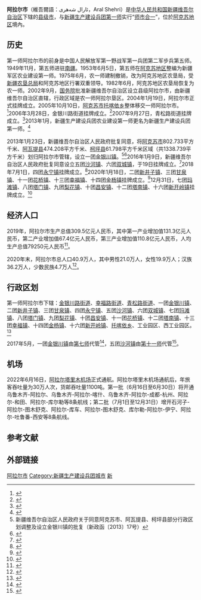 {{coord|40|32|44|N|81|16|39|E|display=title|scale:100000}}

{{Infobox China County
|county  = 阿拉尔市
|Photo =
|Photoname=
|state = 新疆维吾尔自治区
|seal =
|officerTitle=
|officer=
|officerTitle2=
|officer2=
|map =China Xinjiang Aral.svg
|map size = 200
|Pinyin   = 
|Belong = [[新疆维吾尔自治区|新疆维吾尔自治区]]<br>[[新疆生产建设兵团第一师|新疆生产建设兵团第一师]]
|Types= [[县级市|县级市]]
|admincode = 659002 
|founded =
|seat = [[金银川路街道|金银川路街道]]
|division= 
|town= 
|township= 
|subdistrict=
|area = 5266[[平方千米|平方千米]]
|area land =
|area water =
|census yr = 2014年
|pop =29.8万
|density =
|postcode =843300
|areacode=0997
| carlicense = 
| web = www.ale.gov.cn
| web_title = 阿拉尔市政府网
}}
'''阿拉尔市'''（維吾爾語：ئارال شەھرى，Aral Shehri）是[[中华人民共和国|中华人民共和国]][[新疆维吾尔自治区|新疆维吾尔自治区]]下辖的[[县级市|县级市]]，与[[新疆生产建设兵团第一师|新疆生产建设兵团第一师]]实行“[[师市合一|师市合一]]”，位於[[阿克苏地区|阿克苏地区]]境內。

== 历史 ==
第一师阿拉尔市的前身是中国人民解放军第一野战军第一兵团第二军步兵第五师。1949年11月，第五师进驻[[南疆|南疆]]。1953年6月5日，第五师在[[阿克苏地区|阿克苏地区]]整编为新疆军区农业建设第一师。1975年6月，农一师建制撤销，改为阿克苏地区农垦局，受[[新疆生产建设兵团|新疆农垦总局]]和阿克苏地区行署双重领导。1982年6月，阿克苏地区农垦局恢复为农一师。2002年9月，[[中华人民共和国国务院|国务院]]批准新疆维吾尔自治区设立县级阿拉尔市，由新疆维吾尔自治区直辖，行政区域是农一师阿拉尔垦区。2004年1月19日，阿拉尔市正式挂牌成立。2005年10月10日，[[阿克苏市|阿克苏市]][[托喀依乡|托喀依乡]]整体移交一师阿拉尔市。<ref>{{Cite web|title=乡镇概况|url=http://www.ale.gov.cn/bmzd/zstc/tkyx/tzgk14|accessdate=2021-08-30|date=2020-03-23|publisher=第一师阿拉尔市托喀依乡网}}</ref>2006年3月28日，金银川路街道挂牌成立。<ref>{{Cite web|title=机构职能|url=http://www.ale.gov.cn/publicity_jycljdb/jgzn/14492|accessdate=2021-08-30|date=2019-09-12|publisher=第一师阿拉尔市金银路街道办网}}</ref>2007年9月27日，青松路街道挂牌成立。<ref>{{Cite web|title=青松路街道办事处机构职能|url=http://www.ale.gov.cn/publicity_qsljdb/jgzn/23550|accessdate=2021-08-30|date=2019-09-12|publisher=第一师阿拉尔市青松路街道办网}}</ref>2013年1月，新疆生产建设兵团农业建设第一师更名为新疆生产建设兵团第一师。<ref>{{Cite web|title=师市概况|url=http://www.ale.gov.cn/ssgk/ssgk1|accessdate=2021-08-30|date=2021-02-23|publisher=第一师阿拉尔市人民政府网}}</ref>

2013年1月23日，新疆维吾尔自治区人民政府批复同意，将[[阿克苏市|阿克苏市]]802.733平方千米、[[阿瓦提县|阿瓦提县]]474.208平方千米、[[柯坪县|柯坪县]]61.798平方千米区域（共1338.739平方千米）划归阿拉尔市管辖，设立一团[[金银川镇|金银川镇]]。<ref>新疆维吾尔自治区人民政府关于同意阿克苏市、阿瓦提县、柯坪县部分行政区划调整及设立金银川镇的批复（新政函〔2013〕17号）</ref><ref>{{Cite web|title=守红色之根 建戍边新镇 创美好未来 师市金银川镇挂牌仪式隆重举行|url=http://www.ale.gov.cn/structure/yw/jrywzw_88501_1.htm|access-date=2017-09-21|archive-url=https://web.archive.org/web/20170921193308/http://www.ale.gov.cn/structure/yw/jrywzw_88501_1.htm|archive-date=2017-09-21|dead-url=yes}}</ref>2016年1月9日，新疆维吾尔自治区人民政府批复同意设立五团[[沙河鎮_(阿拉爾市)|沙河镇]]、六团[[新疆生产建设兵团第一师六团|双城镇]]，于19日挂牌成立。<ref>{{Cite web|title=阿拉尔市沙河镇、双城镇挂牌成立|url=http://www.huaxia.com/xjbt/xwsc/2016/01/4703767.html|accessdate=2021-08-30|date=2016-01-22|publisher=华夏经纬网}}</ref>2018年7月1日，四团[[新疆生产建设兵团第一师四团|永宁镇]]挂牌成立。<ref>{{Cite web|title=兵团一师阿拉尔市永宁镇挂牌|url=http://mzj.xjbt.gov.cn/c/2018-07-03/5341114.shtml?COLLCC=662362717&|accessdate=2021-08-30|date=2018-07-03|publisher=兵团民政局}}</ref>2020年1月18日，二团[[新疆生产建设兵团第一师二团|新井子镇]]、三团[[新疆生产建设兵团第一师三团|甘泉镇]]、十一团[[新疆生产建设兵团第一师十一团|花桥镇]]、十三团[[新疆生产建设兵团第一师十三团|幸福镇]]、十四团[[新疆生产建设兵团第一师十四团|金杨镇]]挂牌成立。<ref>{{Cite web|title=第一师阿拉尔市五个建制镇挂牌成立|url=http://www.ale.gov.cn/xwzx/jryw/content_76245|accessdate=2021-08-30|date=2018-07-03|publisher=第一师阿拉尔市人民政府网}}</ref>12月31日，七团[[新疆生产建设兵团第一师七团|玛滩镇]]、八团[[新疆生产建设兵团第一师八团|塔门镇]]、九团[[新疆生产建设兵团第一师九团|梨花镇]]、十团[[新疆生产建设兵团第一师十团|昌安镇]]、十二团[[新疆生产建设兵团第一师十二团|塔南镇]]、十六团[[新疆生产建设兵团第一师十六团|新开岭镇]]挂牌成立。<ref>{{Cite web|title=师市举行团镇集中挂牌仪式|url=http://www.ale.gov.cn/xwzx/jryw/content_79622|accessdate=2021-08-30|date=2021-01-01|publisher=第一师阿拉尔市人民政府网}}</ref>

==经济人口==
2019年，阿拉尔市生产总值309.5亿元人民币，其中第一产业增加值131.3亿元人民币，第二产业增加值67.4亿元人民币，第三产业增加值110.8亿元人民币，人均生产总值79250元人民币<ref name="ssnj">{{Cite web|title=第一师阿拉尔市2019年国民经济和社会发展统计公报|url=http://www.ale.gov.cn/ssgk/ssnj/content_80838|accessdate=2021-08-30|date=2021-02-25|publisher=第一师阿拉尔市人民政府网}}</ref>。

2020年末，阿拉尔市总人口40.9万人，其中男性21.0万人，女性19.9万人；汉族36.2万人，少数民族4.7万人<ref>{{Cite web|title=师市人口|url=http://www.ale.gov.cn/ssgk/ssrk|accessdate=2021-08-30|date=2021-02-23|publisher=第一师阿拉尔市人民政府网}}</ref>。

== 行政区划 ==
第一师阿拉尔市下辖：[[金银川路街道|金银川路街道]]、[[幸福路街道_(阿拉尔市)|幸福路街道]]、[[青松路街道|青松路街道]]、一团[[金银川镇|金银川镇]]、二团[[新疆生产建设兵团第一师二团|新井子镇]]、三团[[新疆生产建设兵团第一师三团|甘泉镇]]、四团[[新疆生产建设兵团第一师四团|永宁镇]]、五团[[沙河鎮_(阿拉爾市)|沙河镇]]、六团[[新疆生产建设兵团第一师六团|双城镇]]、七团[[新疆生产建设兵团第一师七团|玛滩镇]]、八团[[新疆生产建设兵团第一师八团|塔门镇]]、九团[[新疆生产建设兵团第一师九团|梨花镇]]、十团[[新疆生产建设兵团第一师十团|昌安镇]]、十一团[[新疆生产建设兵团第一师十一团|花桥镇]]、十二团[[新疆生产建设兵团第一师十二团|塔南镇]]、十三团[[新疆生产建设兵团第一师十三团|幸福镇]]、十四团[[新疆生产建设兵团第一师十四团|金杨镇]]、十六团[[新疆生产建设兵团第一师十六团|新开岭镇]]、[[托喀依乡|托喀依乡]]、工业园区、西工业园区。<ref>{{PRC admin/ref sgc|65/90/02}}</ref>

2017年5月，一团[[金银川镇|金银川镇]]由[[新疆生产建设兵团第七师|第七师]]代管<ref>{{cite web|title=劳务输转：我在新疆挺好的！走进第七师代管一团金银川镇|url=http://www.yidianzixun.com/article/0Lz4RFFC|date=2019-05-13|website=一点网}}</ref>，五团[[沙河鎮_(阿拉爾市)|沙河镇]]由[[新疆生产建设兵团第十一师|第十一师]]代管<ref>{{cite web|title=兵团第十一师概况（2019年版）|url=http://dsys.xjbt.gov.cn/c/2018-10-15/7170520.shtml|access-date=2020-08-24|website=新疆兵团第十一师|archive-url=https://web.archive.org/web/20200725031331/http://dsys.xjbt.gov.cn/c/2018-10-15/7170520.shtml|archive-date=2020-07-25|dead-url=no}}</ref>。

== 机场 == 
2022年6月16日，[[阿拉尔塔里木机场|阿拉尔塔里木机场]]正式通航。阿拉尔塔里木机场通航后，年旅客吞吐量为30万人次，货邮吞吐量1100吨。第一批（6月16日至6月30日）将开通乌鲁木齐-阿拉尔、乌鲁木齐-阿拉尔-喀什、乌鲁木齐-阿拉尔-成都-杭州、阿拉尔-和田、阿拉尔-库尔勒等8条航线；第二批（7月1日至12月31日）增开石河子-阿拉尔-图木舒克、阿拉尔-库车、阿拉尔-图木舒克、库尔勒-阿拉尔-伊宁、阿拉尔-吐鲁番-西安等8条航线。

== 参考文献 ==
{{reflist|2}}

==外部链接==
{{Wikisource|国务院关于同意新疆维吾尔自治区设立县级阿拉尔市的批复}}

{{阿拉尔市行政区划}}
{{新疆生产建设兵团第一师}}
{{新疆行政区划}}
{{新疆生产建设兵团}}

[[Category:阿拉尔市|]]
[[Category:新疆生产建设兵团城市|Category:新疆生产建设兵团城市]]
[[Category:省直辖县级市|新]]